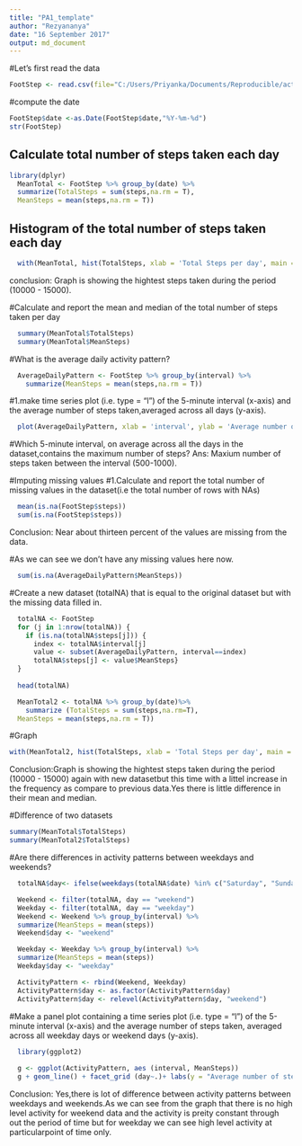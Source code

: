 ---
title: "PA1_template"
author: "Rezyananya"
date: "16 September 2017"
output: md_document
---
#Let's first read the data
```{r echo=TRUE}
FootStep <- read.csv(file="C:/Users/Priyanka/Documents/Reproducible/activity.csv",header = T,sep = ",",stringsAsFactors = FALSE)
```

#compute the date
```{r echo=TRUE}
FootStep$date <-as.Date(FootStep$date,"%Y-%m-%d")
str(FootStep)
```

## Calculate total number of steps taken each day
```{r echo=TRUE}
library(dplyr)
  MeanTotal <- FootStep %>% group_by(date) %>%
  summarize(TotalSteps = sum(steps,na.rm = T),
  MeanSteps = mean(steps,na.rm = T))
```
## Histogram of the total number of steps taken each day
```{r echo=TRUE}
  with(MeanTotal, hist(TotalSteps, xlab = 'Total Steps per day', main = 'Frequency', col = 'red'))
```
conclusion: Graph is showing the hightest steps taken during the period (10000 - 15000). 


#Calculate and report the mean and median of the total number of steps taken per day

```{r echo=TRUE}
  summary(MeanTotal$TotalSteps)
  summary(MeanTotal$MeanSteps)
```

#What is the average daily activity pattern?
```{r echo=TRUE}
  AverageDailyPattern <- FootStep %>% group_by(interval) %>%
    summarize(MeanSteps = mean(steps,na.rm = T))
```  

#1.make time series plot (i.e. type = "l") of the 5-minute interval (x-axis) and the average number of steps taken,averaged across all days (y-axis).  

```{r echo=TRUE}  
  plot(AverageDailyPattern, xlab = 'interval', ylab = 'Average number of steps taken', type   = 'l')
```

#Which 5-minute interval, on average across all the days in the dataset,contains the maximum number of steps?
Ans: Maxium number of steps taken between the interval (500-1000).
  
#Imputing missing values
#1.Calculate and report the total number of missing values in the dataset(i.e the total number of rows with NAs) 
```{r echo=TRUE}
  mean(is.na(FootStep$steps))
  sum(is.na(FootStep$steps))
```  

Conclusion: Near about thirteen percent of the values are missing from the data. 

#As we can see we don't have any missing values here now.
```{r echo=TRUE}
  sum(is.na(AverageDailyPattern$MeanSteps))
```  
#Create a new dataset (totalNA) that is equal to the original dataset but with the missing data filled in.
```{r echo=TRUE}
  totalNA <- FootStep
  for (j in 1:nrow(totalNA)) {
    if (is.na(totalNA$steps[j])) {
      index <- totalNA$interval[j]
      value <- subset(AverageDailyPattern, interval==index)
      totalNA$steps[j] <- value$MeanSteps}
  }
  
  head(totalNA)

  MeanTotal2 <- totalNA %>% group_by(date)%>%
    summarize (TotalSteps = sum(steps,na.rm=T),
  MeanSteps = mean(steps,na.rm = T))
```
#Graph
```{r echo=TRUE}
with(MeanTotal2, hist(TotalSteps, xlab = 'Total Steps per day', main = 'Frequency', col = 'blue'))
```
Conclusion:Graph is showing the hightest steps taken during the period (10000 - 15000) again with new datasetbut this time with a littel increase in the frequency as compare to previous data.Yes there is little difference in their mean and median.

#Difference of two datasets
```{r echo=TRUE}
summary(MeanTotal$TotalSteps)
summary(MeanTotal2$TotalSteps)
```

#Are there differences in activity patterns between weekdays and weekends?
```{r echo=TRUE}
  totalNA$day<- ifelse(weekdays(totalNA$date) %in% c("Saturday", "Sunday"), "weekend",   "weekday")

  Weekend <- filter(totalNA, day == "weekend")
  Weekday <- filter(totalNA, day == "weekday")
  Weekend <- Weekend %>% group_by(interval) %>%
  summarize(MeanSteps = mean(steps)) 
  Weekend$day <- "weekend"

  Weekday <- Weekday %>% group_by(interval) %>%
  summarize(MeanSteps = mean(steps)) 
  Weekday$day <- "weekday"

  ActivityPattern <- rbind(Weekend, Weekday)
  ActivityPattern$day <- as.factor(ActivityPattern$day)
  ActivityPattern$day <- relevel(ActivityPattern$day, "weekend")
```  

#Make a panel plot containing a time series plot (i.e. type = "l") of the 5-minute interval (x-axis) and the average number of steps taken, averaged across all weekday days or weekend days (y-axis).
  
```{r echo=TRUE}
  
  library(ggplot2)
  
  g <- ggplot(ActivityPattern, aes (interval, MeanSteps))
  g + geom_line() + facet_grid (day~.)+ labs(y = "Average number of steps taken") + labs(x   = "Interval")
```  
Conclusion: Yes,there is lot of difference between activity patterns between weekdays and weekends.As we can see from the graph that there is no high level activity for weekend data and the activity is preity constant through out the period of time but for weekday we can see high level activity at particularpoint of time only.  
